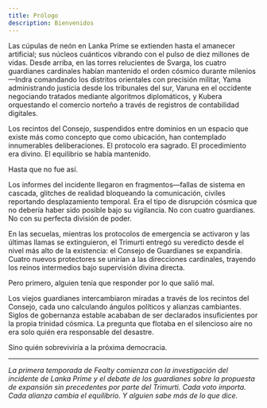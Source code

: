 ```yaml
---
title: Prólogo
description: Bienvenidos
---
```


Las cúpulas de neón en Lanka Prime se extienden hasta el amanecer artificial; sus núcleos cuánticos vibrando con el pulso de diez millones de vidas. Desde arriba, en las torres relucientes de Svarga, los cuatro guardianes cardinales habían mantenido el orden cósmico durante milenios—Indra comandando los distritos orientales con precisión militar, Yama administrando justicia desde los tribunales del sur, Varuna en el occidente negociando tratados mediante algoritmos diplomáticos, y Kubera orquestando el comercio norteño a través de registros de contabilidad digitales.

Los recintos del Consejo, suspendidos entre dominios en un espacio que existe más como concepto que como ubicación, han contemplado innumerables deliberaciones. El protocolo era sagrado. El procedimiento era divino. El equilibrio se había mantenido.

Hasta que no fue así.

Los informes del incidente llegaron en fragmentos—fallas de sistema en cascada, glitches de realidad bloqueando la comunicación, civiles reportando desplazamiento temporal. Era el tipo de disrupción cósmica que no debería haber sido posible bajo su vigilancia. No con cuatro guardianes. No con su perfecta división de poder.

En las secuelas, mientras los protocolos de emergencia se activaron y las últimas llamas se extinguieron, el Trimurti entregó su veredicto desde el nivel más alto de la existencia: el Consejo de Guardianes se expandiría. Cuatro nuevos protectores se unirían a las direcciones cardinales, trayendo los reinos intermedios bajo supervisión divina directa.

Pero primero, alguien tenía que responder por lo que salió mal.

Los viejos guardianes intercambiaron miradas a través de los recintos del Consejo, cada uno calculando ángulos políticos y alianzas cambiantes. Siglos de gobernanza estable acababan de ser declarados insuficientes por la propia trinidad cósmica. La pregunta que flotaba en el silencioso aire no era solo quién era responsable del desastre.

Sino quién sobreviviría a la próxima democracia.

---

*La primera temporada de Fealty comienza con la investigación del incidente de Lanka Prime y el debate de los guardianes sobre la propuesta de expansión sin precedentes por parte del Trimurti. Cada voto importa. Cada alianza cambia el equilibrio. Y alguien sabe más de lo que dice.*